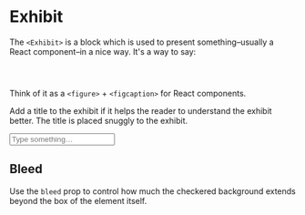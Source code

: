
# Exhibit

The `<Exhibit>` is a block which is used to present something–usually a React component–in a nice way. It's a way to say:

<Sample variant="basic" />

<Code language="jsx">
  <Sample variant="basic" as="source/markup" />
</Code>

Think of it as a `<figure>` + `<figcaption>` for React components.

Add a title to the exhibit if it helps the reader to understand the exhibit better. The title is placed snuggly to the exhibit.

<Exhibit title="This Is Not A Button" caption="It's an input element, of type text">
  <input type="text" placeholder="Type something…" style={{ boxSizing: "border-box", width: "100%", padding: 8 }} />
</Exhibit>

## Bleed

Use the `bleed` prop to control how much the checkered background extends beyond the box of the element itself.

<Exhibit bleed={0} caption="Bleed 0">
  <div
    style={{ height: 40, padding: "0 16px", background: "teal", color: "white", display: "flex", alignItems: "center" }}
  />
</Exhibit>

<Exhibit bleed={4} caption="Bleed 4">
  <div
    style={{ height: 40, padding: "0 16px", background: "teal", color: "white", display: "flex", alignItems: "center" }}
  />
</Exhibit>

<Exhibit bleed={12} caption="Bleed 12">
  <div
    style={{ height: 40, padding: "0 16px", background: "teal", color: "white", display: "flex", alignItems: "center" }}
  />
</Exhibit>
